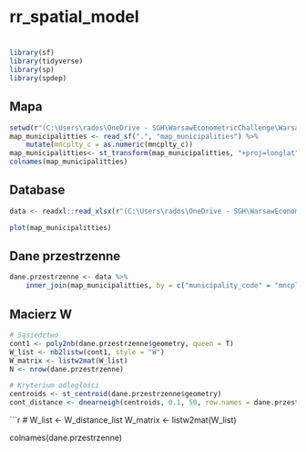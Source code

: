 # rr_spatial_model
#


```r

library(sf)
library(tidyverse)
library(sp)
library(spdep)
```

## Mapa
```r
setwd(r"(C:\Users\rados\OneDrive - SGH\WarsawEconometricChallenge\WarsawEconometricChallenge\_data\shapefile)")
map_municipalitties <- read_sf(".", "map_municipalities") %>% 
	mutate(mncplty_c = as.numeric(mncplty_c))
map_municipalitties<- st_transform(map_municipalitties, "+proj=longlat")
colnames(map_municipalitties)

```
## Database

```r
data <- readxl::read_xlsx(r"(C:\Users\rados\OneDrive - SGH\WarsawEconometricChallenge\WarsawEconometricChallenge\datamaster_final.xlsx)")

```

```r
plot(map_municipalitties)
```

## Dane przestrzenne

```r
dane.przestrzenne <- data %>% 
	inner_join(map_municipalitties, by = c("municipality_code" = "mncplty_c"))

```

## Macierz W
```r
# Sąsiedztwo
cont1 <- poly2nb(dane.przestrzenne$geometry, queen = T)
W_list <- nb2listw(cont1, style = "W")
W_matrix <- listw2mat(W_list)
N <- nrow(dane.przestrzenne)

# Kryterium odległości
centroids <- st_centroid(dane.przestrzenne$geometry)
cont_distance <- dnearneigh(centroids, 0.1, 50, row.names = dane.przestrzenne$kod)

```

```r
# W_list <- W_distance_list
W_matrix <- listw2mat(W_list)

colnames(dane.przestrzenne)


